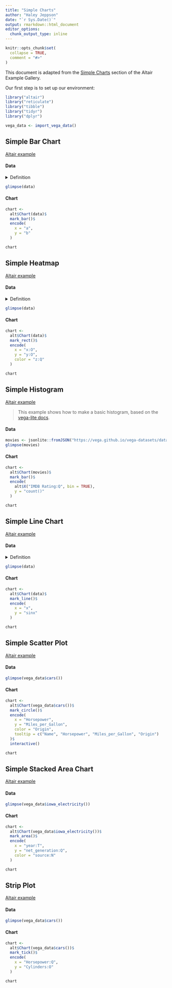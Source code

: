 ```yaml
---
title: "Simple Charts"
author: "Haley Jeppson"
date: "`r Sys.Date()`"
output: rmarkdown::html_document
editor_options: 
  chunk_output_type: inline
---
```


```r
knitr::opts_chunk$set(
  collapse = TRUE,
  comment = "#>"
)
```

This document is adapted from the [Simple Charts](https://altair-viz.github.io/gallery/#simple-charts) section of the Altair Example Gallery.

Our first step is to set up our environment:

```r
library("altair")
library("reticulate")
library("tibble")
library("tidyr")
library("dplyr")

vega_data <- import_vega_data()
```

## Simple Bar Chart

[Altair example](https://altair-viz.github.io/gallery/simple_bar_chart.html)  

#### Data

<details>
<summary>Definition</summary>
```r
data <-  
  tibble(
    a= c("A", "B", "C", "D", "E", "F", "G", "H", "I"),
    b =c(28, 55, 43, 91, 81, 53, 19, 87, 52)
  )
```
</details>

```r
glimpse(data)
```

#### Chart

```r
chart <- 
  alt$Chart(data)$
  mark_bar()$
  encode(
    x = "a",
    y = "b"
  )

chart
```

## Simple Heatmap

[Altair example](https://altair-viz.github.io/gallery/simple_heatmap.html)  

#### Data

<details>
<summary>Definition</summary>
```r
# Compute x^2 + y^2 across a 2D grid
data <- 
  crossing(x = seq(-5, 5), y = seq(-5, 5)) %>%
  mutate(z = x^2 + y^2)
```
</details>

```r
glimpse(data)
```

#### Chart

```r
chart <- 
  alt$Chart(data)$
  mark_rect()$
  encode(
    x = "x:O",
    y = "y:O",
    color = "z:Q"
  )

chart
```

## Simple Histogram

[Altair example](https://altair-viz.github.io/gallery/simple_histogram.html)  

> This example shows how to make a basic histogram, based on the [vega-lite docs](https://vega.github.io/vega-lite/examples/histogram.html). 

#### Data

```r
movies <- jsonlite::fromJSON("https://vega.github.io/vega-datasets/data/movies.json")
glimpse(movies)
```

#### Chart

```r
chart <- 
  alt$Chart(movies)$
  mark_bar()$
  encode(
    alt$X("IMDB Rating:Q", bin = TRUE), 
    y = "count()"
  )

chart
```

## Simple Line Chart

[Altair example](https://altair-viz.github.io/gallery/simple_line_chart.html)

#### Data

<details>
<summary>Definition</summary>
```r
data <- 
  tibble(
    x = 0:100,
    sinx = sin(x / 5)
  ) 
```
</details>

```r
glimpse(data)
```

#### Chart

```r
chart <- 
  alt$Chart(data)$
  mark_line()$
  encode(
    x = "x",
    y = "sinx"
  )

chart
```

## Simple Scatter Plot

[Altair example](https://altair-viz.github.io/gallery/scatter_tooltips.html)

#### Data

```r
glimpse(vega_data$cars())
```

#### Chart

```r
chart <- 
  alt$Chart(vega_data$cars())$
  mark_circle()$
  encode(
    x = "Horsepower",
    y = "Miles_per_Gallon",
    color = "Origin",
    tooltip = c("Name", "Horsepower", "Miles_per_Gallon", "Origin")
  )$
  interactive()

chart
```

## Simple Stacked Area Chart

[Altair example](https://altair-viz.github.io/gallery/simple_stacked_area_chart.html)

#### Data

```r
glimpse(vega_data$iowa_electricity())
```

#### Chart

```r
chart <- 
  alt$Chart(vega_data$iowa_electricity())$
  mark_area()$
  encode(
    x = "year:T",
    y = "net_generation:Q",
    color = "source:N"
  )

chart
```

## Strip Plot

[Altair example](https://altair-viz.github.io/gallery/strip_plot.html)

#### Data

```r
glimpse(vega_data$cars())
```

#### Chart

```r
chart <- 
  alt$Chart(vega_data$cars())$
  mark_tick()$
  encode(
    x = "Horsepower:Q",
    y = "Cylinders:O"
  )

chart
```







